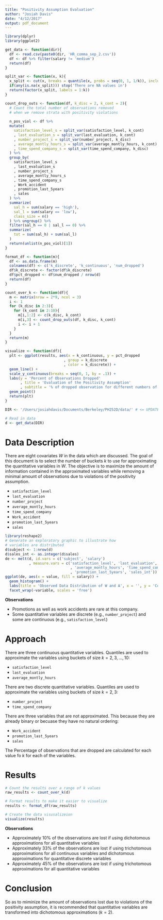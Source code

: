 ```yaml
---
title: "Positivity Assumption Evaluation"
author: "Josiah Davis"
date: "4/12/2017"
output: pdf_document
---
```


```r
library(dplyr)
library(ggplot2)

get_data <- function(dir){
  df <- read.csv(paste0(dir, 'HR_comma_sep_2.csv'))
  df <- df %>% filter(salary != 'medium')
  return(df)
}

split_var <- function(x, k){
  x_split <- cut(x, breaks = quantile(x, probs = seq(0, 1, 1/k)), include.lowest = TRUE)
  if(any(is.na(x_split))) stop('There are NA values in')
  return(factor(x_split, labels = 1:k))
}

count_drop_outs <- function(df, k_disc = 2, k_cont = 2){
  # Count the total number of observations removed
  # when we remove strata with positivity violations
  
  n_pos_viol <- df %>% 
  mutate(
    satisfaction_level_s = split_var(satisfaction_level, k_cont)
    , last_evaluation_s = split_var(last_evaluation, k_cont)
    , number_project_s = split_var(number_project, k_disc)
    , average_montly_hours_s = split_var(average_montly_hours, k_cont)
    , time_spend_company_s = split_var(time_spend_company, k_disc)
  ) %>% 
  group_by(
    satisfaction_level_s
    , last_evaluation_s
    , number_project_s
    , average_montly_hours_s
    , time_spend_company_s
    , Work_accident
    , promotion_last_5years
    , sales
  ) %>%
  summarize(
    sal_h = sum(salary == 'high'), 
    sal_l = sum(salary == 'low'), 
    class_size = n()
  ) %>% ungroup() %>% 
  filter(sal_h == 0 | sal_l == 0) %>% 
  summarize(
    tot = sum(sal_h) + sum(sal_l)
  )
  return(unlist(n_pos_viol)[1])
}

format_df <- function(m){
  df <- as.data.frame(m)
  colnames(df) <- c('k_discrete', 'k_continuous', 'num_dropped')
  df$k_discrete <- factor(df$k_discrete)
  df$pct_dropped <- df$num_dropped / nrow(d)
  return(df)
}

count_over_k <- function(df){
  m <- matrix(nrow = 2*9, ncol = 3)
  i <- 1
  for (k_disc in 2:3){
    for (k_cont in 2:10){
      m[i,1:2] <- c(k_disc, k_cont)
      m[i,3] <- count_drop_outs(df, k_disc, k_cont)
      i <- i + 1
    }
  }
  return(m)
}

visualize <- function(df){
  plt <- ggplot(results, aes(x = k_continuous, y = pct_dropped
                           , group = k_discrete 
                           , color = k_discrete)) + 
  geom_line() + 
  scale_y_continuous(breaks = seq(0, 1, by = .1)) + 
  labs(y = 'Percent of Observations Dropped'
       , title = 'Evaluation of the Positivity Assumption'
       , subtitle = '% of dropped observation for different numbers of buckets k') + 
  geom_point()
  return(plt)
}

DIR <- '/Users/josiahdavis/Documents/Berkeley/PH252D/data/' # <= UPDATE AS NEEDED

# Read in data
d <- get_data(DIR)
```

# Data Description

There are eight covariates $W$ in the data which are discussed. The goal of this document is to select the number of buckets $k$ to use for approximating the quantitative variables in $W$. The objective is to maximize the amount of information contained in the approximated variables while removing a minimal amount of observations due to violations of the positivity assumption.

* `satisfaction_level`
* `last_evaluation`
* `number_project`
* `average_montly_hours`
* `time_spend_company`
* `Work_accident`
* `promotion_last_5years`
* `sales`

```r
library(reshape2)
# Generate an exploratory graphic to illustrate how 
# variables are distributed
d$subject <- 1:nrow(d)
d$sales_int <- as.integer(d$sales)
de <- melt(d, id.vars = c('subject', 'salary')
           , measure.vars = c('satisfaction_level', 'last_evaluation', 'number_project'
                              , 'average_montly_hours', 'time_spend_company', 'Work_accident'
                              , 'promotion_last_5years', 'sales_int'))
ggplot(de, aes(x = value, fill = salary)) + 
  geom_histogram() + 
  labs(title = 'Observed Data Distribution of W and A', x = '', y = 'Count of Observations') + 
  facet_wrap(~variable, scales = 'free')
```

**Observations**   

* Promotions as well as work accidents are rare at this company.  
* Some quantitative variables are discrete (e.g., `number_project`) and some are continuous (e.g., `satisfaction_level`)

\newpage
# Approach

There are three continuous quantitative variables. Quantiles are used to approximate the variables using buckets of size $k = 2, 3, ... , 10$: 

* `satisfaction_level`
* `last_evaluation ` 
* `average_montly_hours`  

There are two discrete quantitative variables. Quantiles are used to approximate the variables using buckets of size $k = 2, 3$:

* `number_project` 
* `time_spend_company`  

There are three variables that are not approximated. This because they are already binary or becuase they have no natural ordering: 

* `Work_accident` 
* `promotion_last_5years` 
* `sales` 

The Percentage of observations that are dropped are calculated for each value fo $k$ for each of the variables.

\newpage

# Results

```r
# Count the results over a range of k values
raw_results <- count_over_k(d)

# Format results to make it easier to visualize
results <- format_df(raw_results)

# Create the data visusalizeion
visualize(results)
```

**Observations**  

* Approximately 10% of the observations are lost if using dichotomous approximations for all quantitative variables 
* Approximately 33% of the observations are lost if using trichotomous approximations for all continuous variables and dichotomous approximations for quantitative discrete variables 
* Approximately 45% of the observations are lost if using trichotomous approximations for all quantitative variables

# Conclusion

So as to miminize the amount of observations lost due to violations of the positivity assumption, it is recommended that quantitative variables are transformed into dichotomous approximations ($k=2$).